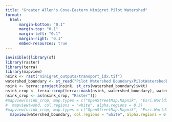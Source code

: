 ```yaml
---
title: "Greater Allen's Cove-Eastern Ninigret Pilot Watershed"
format: 
  html:
      margin-bottom: "0.1"
      margin-top: "0.1"
      margin-left: "0.1"
      margin-right: "0.1"
      embed-resources: true
---
```

```r
invisible({library(sf)
library(raster)
library(terra)
library(mapview)
nsink <- rast("ninigret_outputs/transport_idx.tif")
watershed_boundary <- st_read("Pilot Watershed Boundary/PilotWatershedBoundary.shp", quiet=TRUE)
nsink <- terra::project(nsink, st_crs(watershed_boundary)$wkt)
nsink_crop <- terra::crop(terra::mask(nsink, watershed_boundary), watershed_boundary)
nsink_crop <- as(nsink_crop, "Raster")})
#mapview(nsink_crop, map.types = c("OpenStreetMap.Mapnik", "Esri.WorldImagery")) + 
#  mapview(wshd, col.regions = "white", alpha.regions = 0.3)
#mapview(nsink_crop, map.types = c("OpenStreetMap.Mapnik", "Esri.WorldImagery")) + 
  mapview(watershed_boundary, col.regions = "white", alpha.regions = 0.2,map.types = c("OpenStreetMap.Mapnik", "Esri.WorldImagery"), lwd = 2)
```
